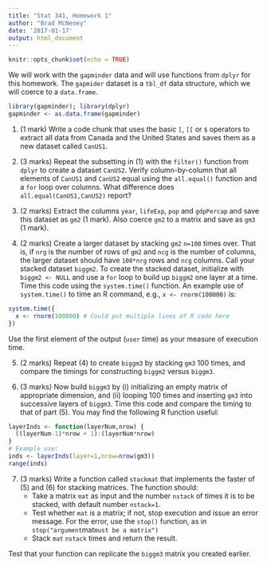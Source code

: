 ```yaml
---
title: "Stat 341, Homework 1"
author: "Brad McNeney"
date: '2017-01-17'
output: html_document
---
```


```r
knitr::opts_chunk$set(echo = TRUE)
```

We will work with the `gapminder` data 
and will use functions from `dplyr` for this homework.
The `gapmider` dataset is a `tbl_df` data structure, which 
we will coerce to a `data.frame`.

```r
library(gapminder); library(dplyr)
gapminder <- as.data.frame(gapminder)
```

1. (1 mark)
Write a code chunk that uses the basic `[`, `[[` or `$`
operators to extract all data 
from Canada and the United States and saves them as a new
dataset called `CanUS1`. 


2. (3 marks)
Repeat the subsetting in (1) with the `filter()` function
from `dplyr` to create a dataset `CanUS2`. 
Verify column-by-column that all elements of `CanUS1` and
`CanUS2` equal using the `all.equal()` function and 
a `for` loop over columns. 
What difference does `all.equal(CanUS1,CanUS2)` report?

3. (2 marks)
Extract the columns `year`, `lifeExp`, `pop` and 
`gdpPercap` and save this dataset as `gm2` (1 mark). 
Also coerce `gm2` to a matrix and save as `gm3` (1 mark).


4. (2 marks)
Create a larger dataset by stacking `gm2`
`n=100` times over. That is, if `nrg` is the number
of rows of `gm2` and `ncg` is the number of columns,
the larger dataset should have `100*nrg` rows and
`ncg` columns.
Call your stacked dataset `biggm2`. 
To create the stacked dataset, 
initialize with `biggm2 <- NULL` and use 
a `for` loop to build up `biggm2` one layer 
at a time. Time this code using the `system.time()` function.
An example use of `system.time()` to time an R 
command, e.g., `x <- rnorm(100000)` is:
```r
system.time({
  x <- rnorm(100000) # Could put multiple lines of R code here
})
```
Use the first element of the output (`user` time) as 
your measure of execution time.


5. (2 marks)
Repeat (4) to create `biggm3` by stacking `gm3` 100 times,
and compare the timings for constructing `biggm2` versus
`biggm3`.


6. (3 marks) 
Now build `biggm3` by (i) initializing an empty
matrix of appropriate dimension, and (ii) looping 100 times
and inserting `gm3` into successive layers of `biggm3`.
Time this code and compare the timing to that of 
part (5). You may find the following R function
useful:
```r
layerInds <- function(layerNum,nrow) {
  ((layerNum-1)*nrow + 1):(layerNum*nrow) 
}
# Example use:
inds <- layerInds(layer=1,nrow=nrow(gm3))
range(inds)
```


7. (3 marks)
Write a function called `stackmat` that implements the faster
of (5) and (6) for stacking matrices. The function 
should:
    - Take a matrix `mat` as input and the number `nstack` of
    times it is to be stacked, with default number `nstack=1`.
    - Test whether `mat` is a matrix; if not,
    stop execution and issue an error message. 
    For the error, use the `stop()` function, as in
    `stop("argument `mat` must be a matrix")`
    - Stack `mat` `nstack` times and return the result.

Test that your function can replicate the `biggm3` matrix
you created earlier.
  
